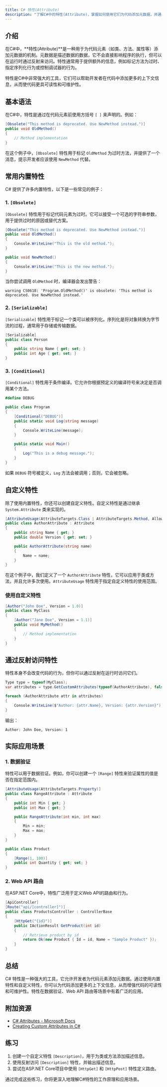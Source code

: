 ```yaml
---
title: C# 特性(Attribute)
description: "了解C#中的特性(Attribute)，掌握如何使用它们为代码添加元数据，并通过实际案例展示其应用场景。"
---
```


## 介绍

在C#中，**特性(Attribute)**是一种用于为代码元素（如类、方法、属性等）添加元数据的机制。元数据是描述数据的数据，它不会直接影响程序的执行，但可以在运行时通过反射来访问。特性通常用于提供额外的信息，例如标记方法为过时、指定序列化行为或控制调试器的行为。

特性是C#中非常强大的工具，它们可以帮助开发者在代码中添加更多的上下文信息，从而使代码更具可读性和可维护性。

## 基本语法

在C#中，特性是通过在代码元素前使用方括号 `[ ]` 来声明的。例如：

```csharp
[Obsolete("This method is deprecated. Use NewMethod instead.")]
public void OldMethod()
{
    // Method implementation
}
```

在这个例子中，`[Obsolete]` 特性用于标记 `OldMethod` 为过时方法，并提供了一个消息，提示开发者应该使用 `NewMethod` 代替。

## 常用内置特性

C# 提供了许多内置特性，以下是一些常见的例子：

### 1. `[Obsolete]`

`[Obsolete]` 特性用于标记代码元素为过时。它可以接受一个可选的字符串参数，用于提供过时的原因或替代方案。

```csharp
[Obsolete("This method is deprecated. Use NewMethod instead.")]
public void OldMethod()
{
    Console.WriteLine("This is the old method.");
}

public void NewMethod()
{
    Console.WriteLine("This is the new method.");
}
```

当你尝试调用 `OldMethod` 时，编译器会发出警告：

```plaintext
warning CS0618: 'Program.OldMethod()' is obsolete: 'This method is deprecated. Use NewMethod instead.'
```

### 2. `[Serializable]`

`[Serializable]` 特性用于标记一个类可以被序列化。序列化是将对象转换为字节流的过程，通常用于存储或传输数据。

```csharp
[Serializable]
public class Person
{
    public string Name { get; set; }
    public int Age { get; set; }
}
```

### 3. `[Conditional]`

`[Conditional]` 特性用于条件编译。它允许你根据预定义的编译符号来决定是否调用某个方法。

```csharp
#define DEBUG

public class Program
{
    [Conditional("DEBUG")]
    public static void Log(string message)
    {
        Console.WriteLine(message);
    }

    public static void Main()
    {
        Log("This is a debug message.");
    }
}
```

如果 `DEBUG` 符号被定义，`Log` 方法会被调用；否则，它会被忽略。

## 自定义特性

除了使用内置特性，你还可以创建自定义特性。自定义特性是通过继承 `System.Attribute` 类来实现的。

```csharp
[AttributeUsage(AttributeTargets.Class | AttributeTargets.Method, AllowMultiple = true)]
public class AuthorAttribute : Attribute
{
    public string Name { get; }
    public double Version { get; set; }

    public AuthorAttribute(string name)
    {
        Name = name;
    }
}
```

在这个例子中，我们定义了一个 `AuthorAttribute` 特性，它可以应用于类或方法，并且允许多次使用。`AttributeUsage` 特性用于指定自定义特性的使用范围。

### 使用自定义特性

```csharp
[Author("John Doe", Version = 1.0)]
public class MyClass
{
    [Author("Jane Doe", Version = 1.1)]
    public void MyMethod()
    {
        // Method implementation
    }
}
```

## 通过反射访问特性

特性本身不会改变代码的行为，但你可以通过反射在运行时访问它们。

```csharp
Type type = typeof(MyClass);
var attributes = type.GetCustomAttributes(typeof(AuthorAttribute), false);

foreach (AuthorAttribute attr in attributes)
{
    Console.WriteLine($"Author: {attr.Name}, Version: {attr.Version}");
}
```

输出：

```plaintext
Author: John Doe, Version: 1
```

## 实际应用场景

### 1. 数据验证

特性可以用于数据验证。例如，你可以创建一个 `[Range]` 特性来验证属性的值是否在指定范围内。

```csharp
[AttributeUsage(AttributeTargets.Property)]
public class RangeAttribute : Attribute
{
    public int Min { get; }
    public int Max { get; }

    public RangeAttribute(int min, int max)
    {
        Min = min;
        Max = max;
    }
}

public class Product
{
    [Range(1, 100)]
    public int Quantity { get; set; }
}
```

### 2. Web API 路由

在ASP.NET Core中，特性广泛用于定义Web API的路由和行为。

```csharp
[ApiController]
[Route("api/[controller]")]
public class ProductsController : ControllerBase
{
    [HttpGet("{id}")]
    public IActionResult GetProduct(int id)
    {
        // Retrieve product by id
        return Ok(new Product { Id = id, Name = "Sample Product" });
    }
}
```

## 总结

C# 特性是一种强大的工具，它允许开发者为代码元素添加元数据。通过使用内置特性和自定义特性，你可以为代码添加更多的上下文信息，从而增强代码的可读性和可维护性。特性在数据验证、Web API 路由等场景中有着广泛的应用。

## 附加资源

- [C# Attributes - Microsoft Docs](https://learn.microsoft.com/en-us/dotnet/csharp/programming-guide/concepts/attributes/)
- [Creating Custom Attributes in C#](https://learn.microsoft.com/en-us/dotnet/csharp/programming-guide/concepts/attributes/creating-custom-attributes)

## 练习

1. 创建一个自定义特性 `[Description]`，用于为类或方法添加描述信息。
2. 使用反射访问 `[Description]` 特性，并输出描述信息。
3. 尝试在ASP.NET Core项目中使用 `[HttpGet]` 和 `[HttpPost]` 特性定义路由。

通过完成这些练习，你将更深入地理解C#特性的工作原理和应用场景。